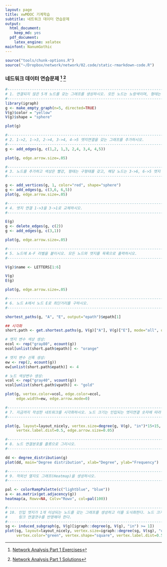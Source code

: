 ```yaml
---
layout: page
title: xwMOOC 기계학습
subtitle: 네트워크 데이터 연습문제
output:
  html_document: 
    keep_md: yes
  pdf_document:
    latex_engine: xelatex
mainfont: NanumGothic
---
```

 
``` r
source("tools/chunk-options.R")
source("~/Dropbox/network/network/02.code/static-rmarkdown-code.R")
```

### 네드워크 데이터 연습문제 [^r-network-ex] [^r-network-sol]


``` r
#---------------------------------------------------------------------------------------------
# 1. 연결되지 않은 5개 노드를 갖는 그래프를 생성하시오. 모든 노드는 노랑색이며, 형태는 구형태를 갖도록 한다.
#---------------------------------------------------------------------------------------------
library(igraph)
g <- make_empty_graph(n=5, directed=TRUE)
V(g)$color = "yellow"
V(g)$shape = "sphere"

plot(g)
```


``` r
#---------------------------------------------------------------------------------------------
# 2. 1->2, 1->3, 2->4, 3->4, 4->5 엣지연결을 갖는 그래프를 추가하시오.
#---------------------------------------------------------------------------------------------
g <- add_edges(g, c(1,2, 1,3, 2,4, 3,4, 4,5))

plot(g, edge.arrow.size=.05)
```

``` r
#---------------------------------------------------------------------------------------------
# 3. 노드를 추가하고 색상은 빨강, 형태는 구형태를 갖고, 해당 노드는 3->6, 6->5 엣지 연결을 시키시오.
#---------------------------------------------------------------------------------------------

g <- add_vertices(g, 1, color="red", shape="sphere")
g <- add_edges(g, c(3,6, 6,5))
plot(g, edge.arrow.size=.05)
```

``` r
#---------------------------------------------------------------------------------------------
# 4. 엣지 연결 1->3을 3->1로 교체하시오.
#---------------------------------------------------------------------------------------------

E(g)
g <- delete_edges(g, c(2))
g <- add_edges(g, c(3,1))

plot(g, edge.arrow.size=.05)
```

``` r
#---------------------------------------------------------------------------------------------
# 5. 노드에 A-F 라벨을 붙이시오. 모든 노드와 엣지를 목록으로 출력하시오.
#---------------------------------------------------------------------------------------------

V(g)$name <- LETTERS[1:6]

V(g)
E(g)

plot(g, edge.arrow.size=.05)
```

``` r
#---------------------------------------------------------------------------------------------
# 6. 노드 A에서 노드 E로 최단거리를 구하시오.
#---------------------------------------------------------------------------------------------

shortest_paths(g, "A", "E", output="epath")$epath[1]

## 시각화
short.path <- get.shortest.paths(g, V(g)["A"], V(g)["E"], mode="all", output="both")

# 엣지 변수 색상 생성:
ecol <- rep("gray80", ecount(g))
ecol[unlist(short.path$epath)] <- "orange"

# 엣지 변수 선폭 생성:
ew <- rep(2, ecount(g))
ew[unlist(short.path$epath)] <- 4

# 노드 색상변수 생성:
vcol <- rep("gray40", vcount(g))
vcol[unlist(short.path$vpath)] <- "gold"

plot(g, vertex.color=vcol, edge.color=ecol, 
     edge.width=ew, edge.arrow.mode=0)
```

``` r
#---------------------------------------------------------------------------------------------
# 7. 지금까지 작성한 네트워크를 시각화하시오. 노드 크기는 인입되는 엣지연결 숫자에 따라 크기를 반영하시오.
#---------------------------------------------------------------------------------------------

plot(g, layout=layout_nicely, vertex.size=degree(g, V(g), "in")*15+15,
     vertex.label.dist=0.5, edge.arrow.size=0.05)
```

``` r
#---------------------------------------------------------------------------------------------
# 8. 노드 연결분포를 플롯으로 그리시오.
#---------------------------------------------------------------------------------------------

dd <- degree_distribution(g)
plot(dd, main="Degree distribution", xlab="Degree", ylab="Frequency")
```

``` r
#---------------------------------------------------------------------------------------------
# 9. 적외선 열지도 그래프(Heatmap)을 생성하시오.
#---------------------------------------------------------------------------------------------

pal <- colorRampPalette(c("lightblue", "blue"))
a <- as.matrix(get.adjacency(g))
heatmap(a, Rowv=NA, Colv="Rowv", col=pal(100))
```

``` r
#---------------------------------------------------------------------------------------------
# 10. 인입 엣지가 1개 이상되는 노드를 갖는 그래프를 생성하고 이를 도식화한다. 노드 크기는 나가는 
#     링크 연결갯수를 반영해야 한다.
#---------------------------------------------------------------------------------------------
sg <- induced_subgraph(g, V(g)[igraph::degree(g, V(g), "in") >= 1])
plot(sg, layout=layout_nicely, vertex.size=igraph::degree(sg, V(sg), "out")*10+15,
     vertex.color="green", vertex.shape="square", vertex.label.dist=0.5, edge.arrow.size=0.05)
```


[^r-network-ex]: [Network Analysis Part 1 Exercises](http://r-exercises.com/2016/09/15/network-analysis-part-1-exercises/)
[^r-network-sol]: [Network Analysis Part 1 Solutions](http://r-exercises.com/2016/09/15/network-analysis-part-1-solutions/)

